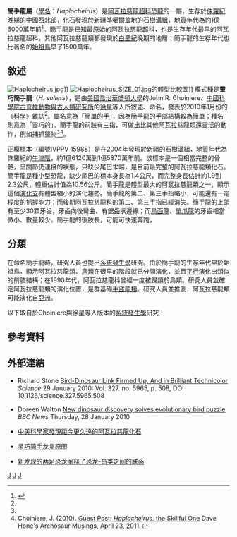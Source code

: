 {{Automatic Taxobox
| taxon = Haplocheirus
| fossil_range = [[侏羅紀|侏羅紀]]晚期,{{fossil_range|160.1}}
| image = Haplocheirus NT.jpg
| image_caption = 
| authority = Choiniere ''et al.'', 2010
| type_species = '''靈巧簡手龍<br>''Haplocheirus sollers'''''
| type_species_authority = Choiniere ''et al.'', 2010
}}

'''簡手龍屬'''（[[學名|學名]]：''Haplocheirus''）是[[阿瓦拉慈龍超科|阿瓦拉慈龍超科]][[恐龍|恐龍]]的一屬，生存於[[侏羅紀|侏羅紀]]晚期的[[中國|中國]]西北部，化石發現於[[新疆|新疆]][[準噶爾盆地|準噶爾盆地]]的[[石樹溝組|石樹溝組]]，地質年代為約1億6000萬年前<ref name=Choiniereetal10>{{cite journal |last=Choiniere |first=J. N. |coauthors=Xu, X.; Clark, J. M.; Forster, C. A.; Guo, Y.; and Han, F. |year=2010 |title=A basal alvarezsauroid theropod from the Early Late Jurassic of Xinjiang, China |journal=Science |volume=327 |issue=5965 |pages= 571-574 |doi=10.1126/science.1182143}}</ref>。簡手龍是已知最原始的阿瓦拉慈龍超科，也是生存年代最早的阿瓦拉慈龍超科，其他阿瓦拉慈龍類都發現於[[白堊紀|白堊紀]]晚期的地層；簡手龍的生存年代也比著名的[[始祖鳥|始祖鳥]]早了1500萬年。

==敘述==
[[File:Haplocheirus.jpg|thumb]]]]
[[File:Haplocheirus_SIZE_01.jpg|thumb]]的體型比較圖]]
[[模式種|模式種]]是'''靈巧簡手龍'''（''H. sollers''），是由[[美國|美國]][[喬治華盛頓大學|喬治華盛頓大學]]的John R. Choiniere、[[中國科學院|中國科學院]][[古脊椎動物與古人類研究所|古脊椎動物與古人類研究所]]的[[徐星|徐星]]等人所敘述、命名，發表於2010年1月份的《[[科學_(期刊)|科學]]》雜誌<ref name=Choiniereetal10/>。屬名意為「簡單的手」，因為簡手龍的手部結構較為簡單；種名則意為「靈巧的」。簡手龍的前肢有三指，可做出比其他阿瓦拉慈龍類還靈活的動作，例如捕抓獵物<ref name=Choiniereetal10/><ref>Choiniere, J. (2010). [http://archosaurmusings.wordpress.com/2010/01/29/guest-post-haplocheirus-%E2%80%93-the-skilful-one/ Guest Post: ''Haplocheirus'', the Skillful One] {{Wayback|url=http://archosaurmusings.wordpress.com/2010/01/29/guest-post-haplocheirus-%E2%80%93-the-skilful-one/ |date=20100201033441 }} Dave Hone's Archosaur Musings, April 23, 2011.</ref>。

[[正模標本|正模標本]]（編號IVPPV 15988）是在2004年發現於新疆的石樹溝組，地質年代為侏羅紀的[[牛津階|牛津階]]，約1億6120萬到1億5870萬年前。該標本是一個相當完整的骨骼，呈關節仍連接的狀態，只缺少尾巴末端，是目前最完整的阿瓦拉慈龍類化石。簡手龍是種小型恐龍，缺少尾巴的標本身長為1.4公尺，而完整身長估計約1.9到2.3公尺，體重估計值為10.56公斤。簡手龍是體型最大的阿瓦拉慈龍類之一，顯示這個[[演化支|演化支]]有體型縮小的演化趨勢。簡手龍的第二、第三手指略小，可能還有一定程度的抓握能力；而後期[[阿瓦拉慈龍科|阿瓦拉慈龍科]]的第二、第三手指已經消失。簡手龍的上頜有至少30顆牙齒，牙齒向後彎曲、有鋸齒狀邊緣；而[[鳥面龍_(蒙古)|鳥面龍]]、[[單爪龍|單爪龍]]的牙齒相當微小、數量較少。簡手龍的後肢長，可能可快速奔跑。

==分類==
在命名簡手龍時，研究人員也提出[[系統發生學|系統發生學]]研究。由於簡手龍的生存年代早於始祖鳥，顯示阿瓦拉慈龍類、[[鳥類|鳥類]]在很早的階段就已分開演化，並且[[平行演化|平行演化]]出類似的前肢結構；在1990年代，阿瓦拉慈龍科曾經一度被歸類於鳥類。研究人員並確定阿瓦拉慈龍類的演化位置，是群基礎[[手盜龍類|手盜龍類]]。研究人員並推測，阿瓦拉慈龍類可能演化自[[亞洲|亞洲]]。

以下取自於Choiniere與徐星等人版本的[[系統發生學|系統發生學]]研究：
{{clade|style=font-size:100%
  |label1= [[手盜龍類|手盜龍類]] 
  |1={{clade
    |1={{clade
       |1= [[嗜鳥龍|嗜鳥龍]]
       |2={{clade
          |1= [[美頜龍科|美頜龍科]] 
          |2={{clade
             |label1= [[阿瓦拉慈龍超科|阿瓦拉慈龍超科]] 
             |1={{clade
                |1={{clade
                   |1= '''簡手龍'''
                   |2= [[阿瓦拉慈龍科|阿瓦拉慈龍科]]
                   }}
                }}
                |2= [[鐮刀龍超科|鐮刀龍超科]]
                |3= [[偷蛋龍類|偷蛋龍類]]
                |label4= [[近鳥類|近鳥類]] 
                |4={{clade
                   |1= [[鳥翼類|鳥翼類]]
                   |2= [[傷齒龍科|傷齒龍科]]
                   |3= [[馳龍科|馳龍科]]
                }}
             }}
         }}
      }}
   }}
}}

==參考資料==
{{reflist}}

==外部連結==
*{{en}}Richard Stone [http://www.sciencemag.org/cgi/content/full/327/5965/508 Bird-Dinosaur Link Firmed Up, And in Brilliant Technicolor] ''Science'' 29 January 2010: Vol. 327. no. 5965, p. 508, DOI 10.1126/science.327.5965.508
*{{en}}Doreen Walton [http://news.bbc.co.uk/2/hi/science/nature/8485263.stm New dinosaur discovery solves evolutionary bird puzzle] ''BBC News'' Thursday, 28 January 2010
*{{zh}}[http://www.cnr.cn/allnews/201001/t20100130_505966255.html 中美科學家發現距今更久遠的阿瓦拉慈龍化石]
*{{zh}}[https://web.archive.org/web/20100331161341/http://www.ivpp.ac.cn/xwdt/tpxw/201001/t20100129_2738152.html 灵巧简手龙复原图]
*{{zh}}[http://chinese.eurekalert.org/zh/pub_releases/2010-01/aaft-nbd012510.php 新发现的两足恐龙阐释了恐龙-鸟类之间的联系]
{{手盜龍類|M.}}
{{Taxonbar|from=Q81482}}

[[Category:阿瓦拉慈龍科|J]]
[[Category:侏羅紀恐龍|J]]
[[Category:亞洲恐龍|J]]